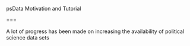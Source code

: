 <!--
%\VignetteEngine{knitr::knitr}
%\VignetteIndexEntry{psData Markdown Vignette made with knitr}
-->

psData Motivation and Tutorial

===

A lot of progress has been made on increasing the availability of political science data sets 